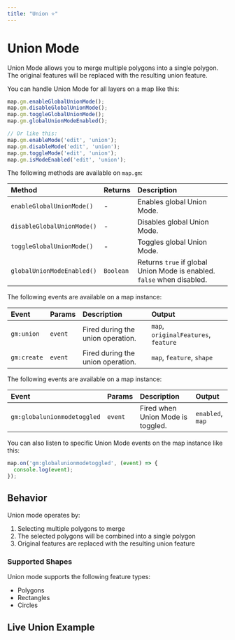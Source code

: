 ```yaml
---
title: "Union ⭐"
---
```


# Union Mode

Union Mode allows you to merge multiple polygons into a single polygon. The original features will be replaced with the resulting union feature.

You can handle Union Mode for all layers on a map like this:

```js
map.gm.enableGlobalUnionMode();
map.gm.disableGlobalUnionMode();
map.gm.toggleGlobalUnionMode();
map.gm.globalUnionModeEnabled();

// Or like this:
map.gm.enableMode('edit', 'union');
map.gm.disableMode('edit', 'union');
map.gm.toggleMode('edit', 'union');
map.gm.isModeEnabled('edit', 'union');
```

The following methods are available on `map.gm`:

| Method                                                            | Returns   | Description                   |
|:------------------------------------------------------------------| :-------- | :-----------------------------|
| `enableGlobalUnionMode()`  | -         | Enables global Union Mode.                                             |
| `disableGlobalUnionMode()` | -         | Disables global Union Mode.                                            |
| `toggleGlobalUnionMode()`  | -         | Toggles global Union Mode.                                             |
| `globalUnionModeEnabled()` | `Boolean` | Returns `true` if global Union Mode is enabled. `false` when disabled. |

The following events are available on a map instance:

| Event           | Params | Description                                  | Output                                     |
| :-------------- | :----- | :------------------------------------------- | :------------------------------------------|
| `gm:union`      | `event`| Fired during the union operation.            | `map`, `originalFeatures`, `feature`       |
| `gm:create`     | `event`| Fired during the union operation.            | `map`, `feature`, `shape`                  |

The following events are available on a map instance:

| Event                      | Params  | Description                        | Output                 |
| :------------------------- | :------ | :--------------------------------- | :--------------------- |
| `gm:globalunionmodetoggled` | `event`  | Fired when Union Mode is toggled.  | `enabled`, `map`       |

You can also listen to specific Union Mode events on the map instance like this:

```js
map.on('gm:globalunionmodetoggled', (event) => {
  console.log(event);
});
```

## Behavior

Union mode operates by:
1. Selecting multiple polygons to merge
2. The selected polygons will be combined into a single polygon
3. Original features are replaced with the resulting union feature

### Supported Shapes

Union mode supports the following feature types:
- Polygons
- Rectangles
- Circles

## Live Union Example

<BrowserOnlyGmMap
  gmOptions={editUnionOptions}
  features={features} />
